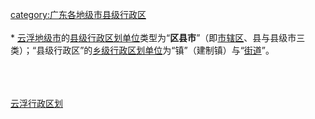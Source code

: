 [[Category:云浮行政区划|]]
[[category:广东各地级市县级行政区|category:广东各地级市县级行政区]]
{{catmore|云浮市|广东省云浮市}}
<br>{{hideh
|Head = [[云浮市|云浮]][[:Category:云浮区县市|各区县市]]所辖[[街道_(行政区划)|街道]]与[[:Category:云浮建制镇|镇]]
|FrameStyle   = border:solid 1px #000080;
|HeadStyle    = text-align:center;background:transparent;
|ContentStyle = background: #99CCFF;
}}<br>
* [[云浮市|云浮地级市]]的[[县级行政区|县级行政区划单位]]类型为“'''区县市'''”（即[[市辖区|市辖区]]、县与县级市三类）；“县级行政区”的[[乡级行政区划|乡级行政区划单位]]为“镇”（建制镇）与“[[街道_(行政区划)|街道]]”。
{{乡级行政区划分类说明}}
{{云浮市云城区行政区划|state =expanded}}<br>
{{罗定市行政区划|state =expanded}}<br>
{{云安县行政区划|state =expanded}}<br>
{{新兴县行政区划|state =expanded}}<br>
{{郁南县行政区划|state =expanded}}
{{hidef}}